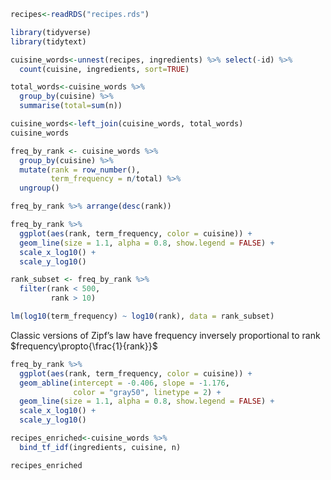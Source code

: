 ```r
recipes<-readRDS("recipes.rds")
```

```r
library(tidyverse)
library(tidytext)
```
```r
cuisine_words<-unnest(recipes, ingredients) %>% select(-id) %>% 
  count(cuisine, ingredients, sort=TRUE)

total_words<-cuisine_words %>% 
  group_by(cuisine) %>% 
  summarise(total=sum(n))

cuisine_words<-left_join(cuisine_words, total_words)
cuisine_words 
```

```r
freq_by_rank <- cuisine_words %>% 
  group_by(cuisine) %>% 
  mutate(rank = row_number(), 
         term_frequency = n/total) %>%
  ungroup()

freq_by_rank %>% arrange(desc(rank))
```


```r
freq_by_rank %>% 
  ggplot(aes(rank, term_frequency, color = cuisine)) + 
  geom_line(size = 1.1, alpha = 0.8, show.legend = FALSE) + 
  scale_x_log10() +
  scale_y_log10()
```
```r
rank_subset <- freq_by_rank %>% 
  filter(rank < 500,
         rank > 10)

lm(log10(term_frequency) ~ log10(rank), data = rank_subset)

```

Classic versions of Zipf's law have frequency inversely proportional to rank
$frequency\propto{\frac{1}{rank}}$


```r
freq_by_rank %>% 
  ggplot(aes(rank, term_frequency, color = cuisine)) + 
  geom_abline(intercept = -0.406, slope = -1.176, 
              color = "gray50", linetype = 2) +
  geom_line(size = 1.1, alpha = 0.8, show.legend = FALSE) + 
  scale_x_log10() +
  scale_y_log10()
```

```r
recipes_enriched<-cuisine_words %>% 
  bind_tf_idf(ingredients, cuisine, n)

recipes_enriched 
```

